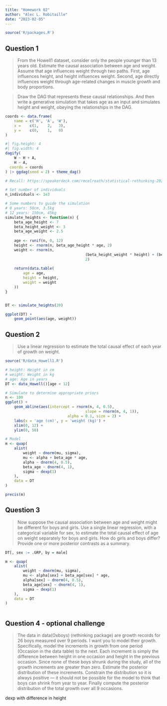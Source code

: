 ```yaml
---
title: "Homework 02"
author: "Alec L. Robitaille"
date: "2023-02-05"
---
```


```r
source('R/packages.R')
```


## Question 1

> From the Howell1 dataset, consider only the people younger than 13 years
old. Estimate the causal association between age and weight. Assume that age
influences weight through two paths. First, age influences height, and height
influences weight. Second, age directly influences weight through age-related
changes in muscle growth and body proportions.

> Draw the DAG that represents these causal relationships. And then write a
generative simulation that takes age as an input and simulates height and
weight, obeying the relationships in the DAG.

```r
coords <- data.frame(
	name = c('H', 'A', 'W'),
	x =    c(1,    2,   3),
	y =    c(0,    1,   0)
)
```

```r
#| fig.height: 4
#| fig.width: 4
dagify(
	W ~ H + A,
	H ~ A,
  coords = coords
) |> ggdag(seed = 2) + theme_dag()
```


```r
# Recall: https://speakerdeck.com/rmcelreath/statistical-rethinking-2023-lecture-04?slide=22

# Set number of individuals
n_individuals <- 1e3

# Some numbers to guide the simulation
# 0 years: 50cm, 3.5kg
# 12 years: 150cm, 45kg
simulate_heights <- function(n) {
	beta_age_height <- 7
	beta_height_weight <- 3
	beta_age_weight <- 2.5
	
	age <- runif(n, 0, 12)
	height <- rnorm(n, beta_age_height * age, 2)
	weight <- rnorm(n, 
									(beta_height_weight * height) + (beta_age_weight * age), 
									2)
	
	return(data.table(
		age = age,
		height = height,
		weight = weight
	))	
}


DT <- simulate_heights(20)

ggplot(DT) + 
	geom_point(aes(age, weight))
```

## Question 2

> Use a linear regression to estimate the total causal effect of each year of
growth on weight.


```r
source('R/data_Howell1.R')

# height: Height in cm
# weight: Weight in kg
# age: Age in years
DT <- data_Howell()[age < 12]

# Simulate to determine appropriate priors
n <- 100
ggplot() + 
	geom_abline(aes(intercept = rnorm(n, 4, 0.5), 
									slope = rnorm(n, 4, 1)),
							alpha = 0.1, size = 2) + 
	labs(x = 'age (cm)', y = 'weight (kg)') + 
	xlim(0, 12) + 
	ylim(0, 50)

# Model
m <- quap(
	alist(
		weight ~ dnorm(mu, sigma),
		mu <- alpha + beta_age * age,
		alpha ~ dnorm(4, 0.5),
		beta_age ~ dnorm(4, 1),
		sigma ~ dexp(1)
	),
	data = DT
)

precis(m)
```


## Question 3

> Now suppose the causal association between age and weight might be different
for boys and girls. Use a single linear regression, with a categorical variable
for sex, to estimate the total causal effect of age on weight separately for
boys and girls. How do girls and boys differ? Provide one or more posterior
contrasts as a summary.


```r
DT[, sex := .GRP, by = male]

m <- quap(
	alist(
		weight ~ dnorm(mu, sigma),
		mu <- alpha[sex] + beta_age[sex] * age,
		alpha[sex] ~ dnorm(4, 0.5),
		beta_age[sex] ~ dnorm(4, 1),
		sigma ~ dexp(1)
	),
	data = DT
)



```


## Question 4 - optional challenge

> The data in data(Oxboys) (rethinking package) are growth records for 26 boys
measured over 9 periods. I want you to model their growth. Specifically, model
the increments in growth from one period (Occasion in the data table) to the
next. Each increment is simply the difference between height in one occasion and
height in the previous occasion. Since none of these boys shrunk during the
study, all of the growth increments are greater than zero. Estimate the
posterior distribution of these increments. Constrain the distribution so it is
always positive — it should not be possible for the model to think that boys can
shrink from year to year. Finally compute the posterior distribution of the
total growth over all 9 occasions.

dexp with difference in height
